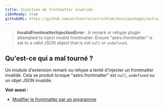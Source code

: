 ```yaml
---
title: Injection de frontmatter invalide.
i18nReady: true
githubURL: https://github.com/withastro/astro/blob/main/packages/astro/src/core/errors/errors-data.ts
---
```


> **InvalidFrontmatterInjectionError** : A remark or rehype plugin attempted to inject invalid frontmatter. Ensure “astro.frontmatter” is set to a valid JSON object that is not `null` or `undefined`.

## Qu'est-ce qui a mal tourné ?

Un module d'extension remark ou rehype a tenté d'injecter un frontmatter invalide. Cela se produit lorsque "astro.frontmatter" est `null`, `undefined` ou un objet JSON invalide.

**Voir aussi :**

- [Modifier le frontmatter par un programme](/fr/guides/markdown-content/#modification-programmatique-du-frontmatter)
